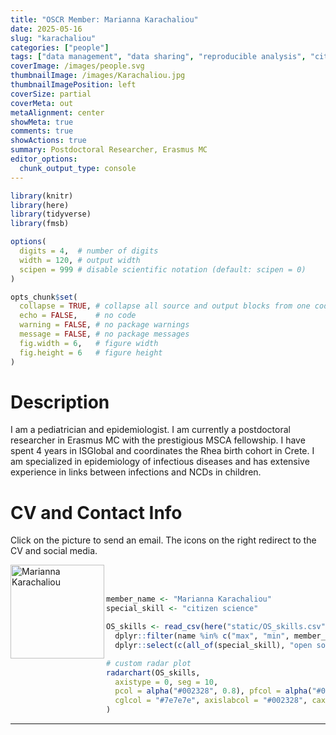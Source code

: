 ```yaml
---
title: "OSCR Member: Marianna Karachaliou"
date: 2025-05-16
slug: "karachaliou"
categories: ["people"]
tags: ["data management", "data sharing", "reproducible analysis", "citizen science", "school-erasmusmc"] # top 3 categories + unique + school
coverImage: /images/people.svg
thumbnailImage: /images/Karachaliou.jpg
thumbnailImagePosition: left
coverSize: partial
coverMeta: out
metaAlignment: center
showMeta: true
comments: true
showActions: true
summary: Postdoctoral Researcher, Erasmus MC
editor_options: 
  chunk_output_type: console
---
```


```r

library(knitr)
library(here)
library(tidyverse)
library(fmsb)

options(
  digits = 4,  # number of digits
  width = 120, # output width
  scipen = 999 # disable scientific notation (default: scipen = 0)
)

opts_chunk$set(
  collapse = TRUE, # collapse all source and output blocks from one code chunk into a single block
  echo = FALSE,    # no code
  warning = FALSE, # no package warnings
  message = FALSE, # no package messages
  fig.width = 6,   # figure width
  fig.height = 6   # figure height
)

```

# Description

I am a pediatrician and epidemiologist. I am currently a postdoctoral researcher in Erasmus MC with the prestigious MSCA fellowship. I have spent 4 years in ISGlobal and coordinates the Rhea birth cohort in Crete. I am specialized in epidemiology of infectious diseases and has extensive experience in links between infections and NCDs in children.

# CV and Contact Info

Click on the picture to send an email. The icons on the right redirect to the CV and social media.

<!-- EMAIL -->
<p>
  <a href="mailto:m.karachaliou@erasmusmc.nl">
  <img border="0" alt="Marianna Karachaliou" src="/images/Karachaliou.jpg" width="150" height="150" align="left">
  </a>
</p>

<!-- CV -->
<p align="center">
  <a href="https://drive.google.com/file/d/1YKTM9ar1KQ6mdSGDRGGSujqyU9dbqpdu/view?usp=drive_link" class="fa fa-file fa-2x" style="color:#00B969;">
  </a>
</p>

<!-- ORCID -->
<p align="center">
  <a href="https://orcid.org/0000-0002-3014-0747" class="ai ai-orcid fa-2x" style="color:#000000;">
  </a>
</p>

<BR><BR>

<!-- # Expertise -->

```r

member_name <- "Marianna Karachaliou"
special_skill <- "citizen science"

OS_skills <- read_csv(here("static/OS_skills.csv")) %>%
  dplyr::filter(name %in% c("max", "min", member_name)) %>%
  dplyr::select(c(all_of(special_skill), "open source software", "open access", "data management", "reproducible analysis", "data sharing", "preregistration"))

# custom radar plot
radarchart(OS_skills,
  axistype = 0, seg = 10,
  pcol = alpha("#002328", 0.8), pfcol = alpha("#00B969", 0.6), plwd = 4, centerzero = TRUE, # polygon
  cglcol = "#7e7e7e", axislabcol = "#002328", caxislabels = seq(0, 10, 2), cglwd = 0.8 # grid
)

```

***



